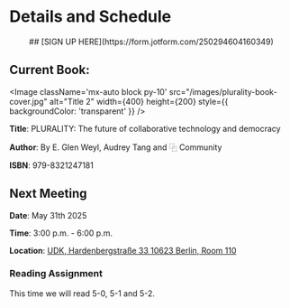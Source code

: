
# Details and Schedule

<div align="center">
## [SIGN UP HERE](https://form.jotform.com/250294604160349)
</div>

## Current Book:

<Image
  className='mx-auto block py-10'
  src="/images/plurality-book-cover.jpg"
  alt="Title 2"
  width={400}
  height={200}
  style={{ backgroundColor: 'transparent' }}
/>



**Title**: PLURALITY: The future of collaborative technology and democracy  

**Author**: By E. Glen Weyl, Audrey Tang and ⿻ Community

**ISBN**: 979-8321247181

## Next Meeting

**Date**: May 31th 2025  

**Time**: 3:00 p.m. - 6:00 p.m. 

**Location**: [UDK, Hardenbergstraße 33 10623 Berlin, Room 110](https://g.co/kgs/z9wsJmp) 

### Reading Assignment

This time we will read 5-0, 5-1 and 5-2.

